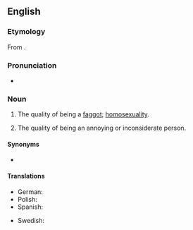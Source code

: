==English==

===Etymology===
From {{suffix|faggot|ry|lang=en}}.

===Pronunciation===
* {{IPA|/ˈfæɡətɹi/|lang=en}}

===Noun===
{{en-noun|~|faggotries}}

# {{lb|en|pejorative|slang}} The quality of being a [[faggot]]; [[homosexuality]].
# {{lb|en|pejorative|slang}} The quality of being an annoying or inconsiderate person.

====Synonyms====
* {{l|en|gayness}}

====Translations====
{{trans-top|the quality of being a faggot}}
* German: {{t|de|Geschwuchtel|n}}
* Polish: {{t+|pl|pedalstwo|n}}
* Spanish: {{t|es|mariconería|f}}
{{trans-mid}}
* Swedish: {{t+|sv|bögeri|n}}
{{trans-bottom}}
